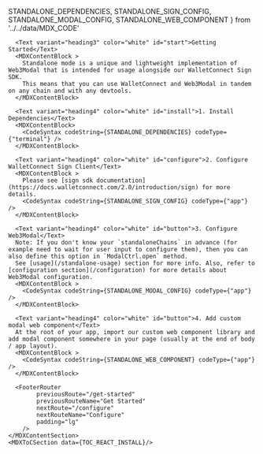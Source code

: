 
  STANDALONE_DEPENDENCIES,
  STANDALONE_SIGN_CONFIG,
  STANDALONE_MODAL_CONFIG,
  STANDALONE_WEB_COMPONENT
} from '../../data/MDX_CODE'

<MDXLayout>
    <MDXContentSection>

      <Text variant="heading3" color="white" id="start">Getting Started</Text>
      <MDXContentBlock >
        Standalone mode is a unique and lightweight implementation of Web3Modal that is intended for usage alongside our WalletConnect Sign SDK.
        This means that you can use WalletConnect and Web3Modal in tandem on any chain and with any devtools.
      </MDXContentBlock>

      <Text variant="heading4" color="white" id="install">1. Install Dependencies</Text>
      <MDXContentBlock>
        <CodeSyntax codeString={STANDALONE_DEPENDENCIES} codeType={"terminal"} />
      </MDXContentBlock>

      <Text variant="heading4" color="white" id="configure">2. Configure WalletConnect Sign Client</Text>
      <MDXContentBlock >
        Please see [sign sdk documentation](https://docs.walletconnect.com/2.0/introduction/sign) for more details.
        <CodeSyntax codeString={STANDALONE_SIGN_CONFIG} codeType={"app"} />
      </MDXContentBlock>

      <Text variant="heading4" color="white" id="button">3. Configure Web3Modal</Text>
      Note: If you don't know your `standaloneChains` in advance (for example need to wait for user input to configure them), then you can also define this option in `ModalCtrl.open` method.
      See [usage](/standalone-usage) section for more info. Also, refer to [configuration section](/configuration) for more details about Web3Modal configuration.
      <MDXContentBlock >
        <CodeSyntax codeString={STANDALONE_MODAL_CONFIG} codeType={"app"} />
      </MDXContentBlock>

      <Text variant="heading4" color="white" id="button">4. Add custom modal web component</Text>
      At the root of your app, import our custom web component library and add modal component somewhere in your page (usually at the end of body / app layout).
      <MDXContentBlock >
        <CodeSyntax codeString={STANDALONE_WEB_COMPONENT} codeType={"app"} />
      </MDXContentBlock>

      <FooterRouter
            previousRoute="/get-started"
            previousRouteName="Get Started"
            nextRoute="/configure"
            nextRouteName="Configure"
            padding="lg"
        />
    </MDXContentSection>
    <MDXToCSection data={TOC_REACT_INSTALL}/>

</MDXLayout>
